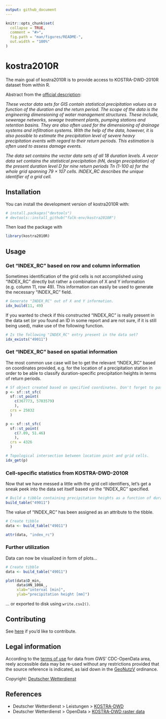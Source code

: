 ```yaml
---
output: github_document
---
```


<!-- README.md is generated from README.Rmd. Please edit that file -->

```r
knitr::opts_chunk$set(
  collapse = TRUE,
  comment = "#>",
  fig.path = "man/figures/README-",
  out.width = "100%"
)
```

# kostra2010R

<!-- badges: start -->
<!-- badges: end -->

The main goal of kostra2010R is to provide access to KOSTRA-DWD-2010R dataset from within R.

Abstract from the [official description](https://opendata.dwd.de/climate_environment/CDC/grids_germany/return_periods/precipitation/KOSTRA/KOSTRA_DWD_2010R/gis/DESCRIPTION_gridsgermany_return_periods_precipitation_KOSTRA_KOSTRA_DWD_2010R_gis_en.pdf): 

_These vector data sets for GIS contain statistical precipitation values as a function of the duration and the return period. The scope of the data is the engineering dimensioning of water management structures. These include, sewerage networks, sewage treatment plants, pumping stations and retention basins. They are also often used for the dimensioning of drainage systems and infiltration systems. With the help of the data, however, it is also possible to estimate the precipitation level of severe heavy precipitation events with regard to their return periods. This estimation is often used to assess damage events._

_The data set contains the vector data sets of all 18 duration levels. A vecor data set contains the statistical precipitation (hN, design precipitation) of the present duration level D for nine return periods Tn (1-100 a) for the whole grid spanning 79 × 107 cells. INDEX_RC describes the unique identifier of a grid cell._

## Installation

You can install the development version of kostra2010R with:

```r
# install.packages("devtools")
# devtools::install_github("falk-env/kostra2010R")
```

Then load the package with

```r
library(kostra2010R)
```

## Usage

### Get "INDEX_RC" based on row and column information

Sometimes identification of the grid cells is not accomplished using "INDEX_RC" directly but rather a combination of X and Y information (e.g. column 11, row 49). This information can easily be used to generate the necessary "INDEX_RC" field.

```r
# Generate "INDEX_RC" out of X and Y information.
idx_build(11, 49)
```

If you wanted to check if this constructed "INDEX_RC" is really present in the data set (or you found an ID in some report and are not sure, if it is still being used), make use of the following function.

```r
# Is the following "INDEX_RC" entry present in the data set?
idx_exists("49011")
```

### Get "INDEX_RC" based on spatial information

The most common use case will be to get the relevant "INDEX_RC" based on coordinates provided, e.g. for the location of a precipitation station in order to be able to classify duration-specific precipitation heights in terms of return periods.

```r
# Sf object created based on specified coordinates. Don't forget to pass the CRS.
p <- sf::st_sfc(
  sf::st_point(
    c(367773, 5703579)
    ), 
  crs = 25832
  )

p <- sf::st_sfc(
  sf::st_point(
    c(7.09, 51.46)
    ),
  crs = 4326
  )

# Topological intersection between location point and grid cells.
idx_get(p)
```

### Cell-specific statistics from KOSTRA-DWD-2010R  

Now that we have messed a little with the grid cell identifiers, let's get a sneak peek into the data set itself based on the "INDEX_RC" specified.

```r
# Build a tibble containing precipitation heights as a function of duration and return period for the grid cell specified.
build_table("49011")
```

The value of "INDEX_RC" has been assigned as an attribute to the tibble.

```r
# Create tibble
data <- build_table("49011")

attr(data, "index_rc")
```

### Further utilization

Data can now be visualized in form of plots...

```r
# Create tibble
data <- build_table("49011")

plot(data$D_min, 
     data$HN_100A_,
     xlab="interval [min]",
     ylab="precipitation height [mm]")
```

... or exported to disk using `write.csv2()`.

## Contributing

See [here](https://github.com/rywhale/kiwisR/blob/master/.github/CONTRIBUTING.md) if you'd like to contribute.

## Legal information

According to the [terms of use](https://opendata.dwd.de/climate_environment/CDC/Terms_of_use.pdf) for data from GWS' CDC-OpenData area, reely accessible data may be re-used without any restrictions provided that the source reference is indicated, as laid down in the [GeoNutzV](http://www.gesetze-im-internet.de/geonutzv/index.html) ordinance.

Copyright: [Deutscher Wetterdienst](https://www.dwd.de/EN/service/copyright/templates_dwd_as_source.html)

## References

* Deutscher Wetterdienst > Leistungen > [KOSTRA-DWD](https://www.dwd.de/DE/leistungen/kostra_dwd_rasterwerte/kostra_dwd_rasterwerte.html)
* Deutscher Wetterdienst > OpenData > [KOSTRA-DWD raster data](https://opendata.dwd.de/climate_environment/CDC/grids_germany/return_periods/precipitation/KOSTRA/KOSTRA_DWD_2010R/)
